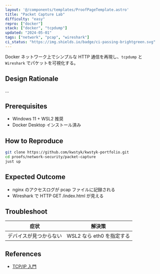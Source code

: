 ```yaml
---
layout: '@/components/templates/ProofPageTemplate.astro'
title: "Packet Capture Lab"
difficulty: "easy"
repro: ["docker"]
stack: ["docker", "tcpdump"]
updated: "2024-05-01"
tags: ["network", "pcap", "wireshark"]
ci_status: "https://img.shields.io/badge/ci-passing-brightgreen.svg"
---
```


Docker ネットワーク上でシンプルな HTTP 通信を再現し、`tcpdump` と `Wireshark` でパケットを可視化する。

## Design Rationale

…

## Prerequisites

- Windows 11 + WSL2 推奨  
- Docker Desktop インストール済み  

## How to Reproduce

```bash
git clone https://github.com/kwstyk/kwstyk-portfolio.git
cd proofs/network-security/packet-capture
just up
```

## Expected Outcome

- nginx のアクセスログが pcap ファイルに記録される
- Wireshark で HTTP GET /index.html が見える

## Troubleshoot

| 症状 | 解決策 |
|------|--------|
| デバイスが見つからない | WSL2 なら eth0 を指定する |

## References

- [TCP/IP 入門](https://example.com)


